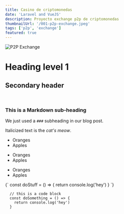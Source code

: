 ```yaml
---
title: Casino de criptomonedas
date: 'Laravel and VueJS'
description: Proyecto exchange p2p de criptomonedas
thumbnailUrl: '/001-p2p-exchange.jpeg'
tags: ['p2p', 'exchange']
featured: true
---
```


![P2P Exchange](/001-p2p-exchange.jpeg)

# Heading level 1
## Secondary header


<br/>

### This is a Markdown sub-heading
We just used a `###` subheading in our blog post.

Italicized text is the *cat's meow*.

* Oranges
* Apples
+ Oranges
+ Apples
- Oranges
- Apples

<SyntaxHighlighter language="javascript">
  {`
    const doStuff = () => {
      return console.log('hey')
    }
  `}
</SyntaxHighlighter>

```
  // this is a code block
  const doSomething = () => {
    return console.log('hey')
  }
```